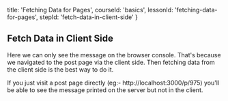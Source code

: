 
  title: 'Fetching Data for Pages',
  courseId: 'basics',
  lessonId: 'fetching-data-for-pages',
  stepId: 'fetch-data-in-client-side'
}

## Fetch Data in Client Side

Here we can only see the message on the browser console.
That's because we navigated to the post page via the client side. Then fetching data from the client side is the best way to do it.

If you just visit a post page directly (eg:- http://localhost:3000/p/975) you'll be able to see the message printed on the server but not in the client.

